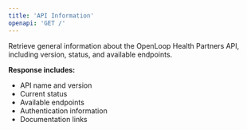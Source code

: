 ```yaml
---
title: 'API Information'
openapi: 'GET /'
---
```


Retrieve general information about the OpenLoop Health Partners API, including version, status, and available endpoints.

**Response includes:**
- API name and version
- Current status
- Available endpoints
- Authentication information
- Documentation links
